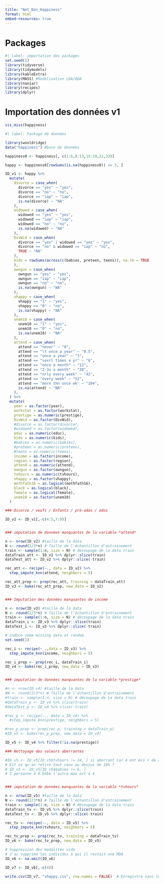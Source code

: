 ```yaml
---
title: "Net_Don_Happiness"
format: html
embed-resources: true
---
```


# Packages

```r
#| label: importation des packages
set.seed(1)
library(tidyverse)
library(tidymodels)
library(kableExtra)
library(MASS) #Modélisation LDA/QDA
library(naniar)
library(recipes)
library(dplyr)
```

# Importation des données v1
```r
vis_miss(happiness)
```


```r
#| label: Package de données

library(wooldridge)
data("happiness") #base de données

happiness0 <- happiness[, c(1:6,8:13,15:19,21,33)]

happy <- happiness0[rowSums(is.na(happiness0)) <= 3, ]

ID_v1 <- happy %>%
  mutate(
    divorce = case_when(
      divorce == "yes" ~ "yes",
      divorce == "no" ~ "no",
      divorce == "iap" ~ "iap",
      is.na(divorce) ~ "NA"
    ),
    widowed = case_when(
      widowed == "yes" ~ "yes",
      widowed == "iap" ~ "iap",
      widowed == "no" ~ "no",
      is.na(widowed) ~ "NA"
    ),
    DivWid = case_when(
      divorce == "yes" | widowed == "yes" ~ "yes",
      divorce == "no" & widowed == "iap" ~ "no",
      TRUE ~ "NA"
    ),
    kids = rowSums(across(c(babies, preteen, teens)), na.rm = TRUE
    ),
    owngun = case_when(
      owngun == "yes" ~ "yes",
      owngun == "iap" ~ "iap",
      owngun == "no" ~ "no",
      is.na(owngun) ~ "NA"
    ),
    vhappy = case_when(
      vhappy == "1" ~ "yes",
      vhappy == "0" ~ "no",
      is.na(vhappy) ~ "NA"
    ),
    unem10 = case_when(
      unem10 == "1" ~ "yes",
      unem10 == "0" ~ "no",
      is.na(unem10) ~ "NA"
    ),
    attend = case_when(
      attend == "never" ~ "0",
      attend == "lt once a year" ~ "0.5",
      attend == "once a year" ~ "1",
      attend == "sevrl times a yr" ~ "6",
      attend == "once a month" ~ "12",
      attend == "2-3x a month" ~ "30",
      attend == "nrly every week" ~ "42",
      attend == "every week" ~ "52",
      attend == "more thn once wk" ~ "104",
      is.na(attend) ~ "NA"
    ),
  ) %>%
  mutate(
    year = as.factor(year),
    workstat = as.factor(workstat),
    prestige = as.numeric(prestige),
    DivWid = as.factor(DivWid),
    #divorce = as.factor(divorce),
    #widowed = as.factor(widowed),
    educ = as.numeric(educ),
    kids = as.numeric(kids),
    #babies = as.numeric(babies),
    #preteen = as.numeric(preteen),
    #teens = as.numeric(teens),
    income = as.factor(income),
    region = as.factor(region),
    attend = as.numeric(attend),
    owngun = as.factor(owngun),
    tvhours = as.numeric(tvhours),
    vhappy = as.factor(vhappy),
    mothfath16 = as.logical(mothfath16),
    black = as.logical(black),
    female = as.logical(female),
    unem10 = as.factor(unem10)
  )

### Divorce / veufs / Enfants / pré-ados / ados

ID_v2 <- ID_v1[,-c(4:5,7:9)]


### imputation de données manquantes de la variable *attend*

n <- nrow(ID_v2) #taille de la data
N <- round(2/3*n) # Taille de l'échantillon d'entrainement
train <- sample(1:n, size = N) # découpage de la data train
dataTrain_att <- ID_v2 %>% dplyr::slice(train)
dataTest_att <- ID_v2 %>% dplyr::slice(-train)

rec_att <- recipe(~., data = ID_v2) %>% 
  step_impute_knn(attend, neighbors = 5)

rec_att_prep <- prep(rec_att, training = dataTrain_att)
ID_v3 <- bake(rec_att_prep, new_data = ID_v2)


### Imputation des données manquantes de income

n <- nrow(ID_v3) #taille de la data
N <- round(2/3*n) # Taille de l'échantillon d'entrainement
train <- sample(1:n, size = N) # découpage de la data train
dataTrain_i <- ID_v3 %>% dplyr::slice(train)
dataTest_i <- ID_v3 %>% dplyr::slice(-train)

# induce some missing data at random
set.seed(1)

rec_i <- recipe(~ .,data = ID_v3) %>% 
  step_impute_knn(income, neighbors = 5)

rec_i_prep <- prep(rec_i, dataTrain_i)
ID_v4 <- bake(rec_i_prep, new_data = ID_v3)


### imputation de données manquantes de la variable *prestige*

#n <- nrow(ID_v4) #taille de la data
#N <- round(2/3*n) # Taille de l'échantillon d'entrainement
#train <- sample(1:n, size = N) # découpage de la data train
#dataTrain_p <- ID_v4 %>% slice(train)
#dataTest_p <- ID_v4 %>% slice(-train)

#rec_p <- recipe(~., data = ID_v4) %>% 
  #step_impute_knn(prestige, neighbors = 5)

#rec_p_prep <- prep(rec_p, training = dataTrain_p)
#ID_v5 <- bake(rec_p_prep, new_data = ID_v4)

ID_v5 <- ID_v4 %>% filter(!is.na(prestige))

### Nettoyage des valeurs aberrantes

#ID_v5 <- ID_v5[ID_v5$tvhours != 24, ] si aberrant car 4 ont mis + de 24h
# Est ce qu'on retire tout ceux au dessus de 18h ?
# ID_v5 <- ID_v5[ID_v5$babies != 6, ]
# 1 personne à 6 bébé l'autre max est à 4


### imputation de données manquantes de la variable *tvhours*

n <- nrow(ID_v5) #taille de la data
N <- round(2/3*n) # Taille de l'échantillon d'entrainement
train <- sample(1:n, size = N) # découpage de la data train
dataTrain_tv <- ID_v5 %>% dplyr::slice(train)
dataTest_tv <- ID_v5 %>% dplyr::slice(-train)

rec_tv <- recipe(~., data = ID_v5) %>% 
  step_impute_knn(tvhours, neighbors = 5)

rec_tv_prep <- prep(rec_tv, training = dataTrain_tv)
ID_v6 <- bake(rec_tv_prep, new_data = ID_v5)

# Suppression des modalités vide
# J'ai supprimé les individus à qui il restait une MDA
ID_v6 <- na.omit(ID_v6)

ID_v7 <- ID_v6[,-c(4)]
```

```r
write.csv(ID_v7, "vhappy.csv", row.names = FALSE)  # Enregistre sans les numéros de ligne
```
